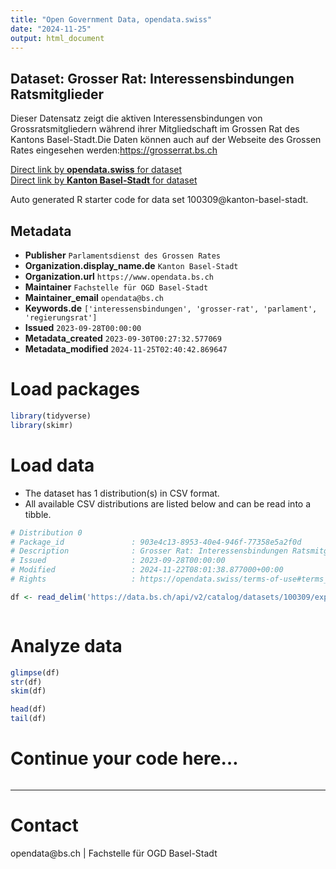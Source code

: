 ```yaml
---
title: "Open Government Data, opendata.swiss"
date: "2024-11-25"
output: html_document
---
```


## Dataset: Grosser Rat: Interessensbindungen Ratsmitglieder

Dieser Datensatz zeigt die aktiven Interessensbindungen von Grossratsmitgliedern während ihrer Mitgliedschaft im Grossen Rat des Kantons Basel-Stadt.Die Daten können auch auf der Webseite des Grossen Rates eingesehen werden:[https://grosserrat.bs.ch](https://grosserrat.bs.ch)

[Direct link by **opendata.swiss** for dataset](https://opendata.swiss/de/dataset/grosser-rat-interessensbindungen-ratsmitglieder)<br>
[Direct link by **Kanton Basel-Stadt** for dataset](https://data.bs.ch/explore/dataset/100309/)

Auto generated R starter code for data set 100309@kanton-basel-stadt.

## Metadata

- **Publisher** `Parlamentsdienst des Grossen Rates`
- **Organization.display_name.de** `Kanton Basel-Stadt`
- **Organization.url** `https://www.opendata.bs.ch`
- **Maintainer** `Fachstelle für OGD Basel-Stadt`
- **Maintainer_email** `opendata@bs.ch`
- **Keywords.de** `['interessensbindungen', 'grosser-rat', 'parlament', 'regierungsrat']`
- **Issued** `2023-09-28T00:00:00`
- **Metadata_created** `2023-09-30T00:27:32.577069`
- **Metadata_modified** `2024-11-25T02:40:42.869647`


# Load packages

```r

library(tidyverse)
library(skimr)

```

# Load data

-   The dataset has 1 distribution(s) in CSV format.
-   All available CSV distributions are listed below and can be read into a tibble.

```r

# Distribution 0
# Package_id               : 903e4c13-8953-40e4-946f-77358e5a2f0d
# Description              : Grosser Rat: Interessensbindungen Ratsmitglieder (csv)
# Issued                   : 2023-09-28T00:00:00
# Modified                 : 2024-11-22T08:01:38.877000+00:00
# Rights                   : https://opendata.swiss/terms-of-use#terms_by

df <- read_delim('https://data.bs.ch/api/v2/catalog/datasets/100309/exports/csv?use_labels=true')



```

# Analyze data

```r

glimpse(df)
str(df)
skim(df)

head(df)
tail(df)

```

# Continue your code here...

```r

```

------------------------------------------------------------------------

# Contact

opendata@bs.ch | Fachstelle für OGD Basel-Stadt
